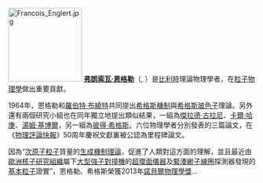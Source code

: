 [[File:Francois_Englert.jpg|150px]]
'''[[弗朗索瓦·恩格勒|弗朗索瓦·恩格勒]]'''（{{lang-fr|François Englert}}, {{bd|1932年|11月06日|catIdx=E}}）是[[比利時|比利時]]理論物理學者，在[[粒子物理學|粒子物理學]]做出重要貢獻。

1964年，恩格勒和[[羅伯特·布繞特|羅伯特·布繞特]]共同提出[[希格斯機制|希格斯機制]]與[[希格斯玻色子|希格斯玻色子]]理論。另外還有兩個研究小組也在同年獨立地提出類似結果，一組為[[傑拉德·古拉尼|傑拉德·古拉尼]]、[[卡爾·哈庚|卡爾·哈庚]]、[[湯姆·基博爾|湯姆·基博爾]]，另一組為[[彼得·希格斯|彼得·希格斯]]。六位物理學者分別發表的三篇論文，在《[[物理評論快報|物理評論快報]]》50周年慶祝文獻裏被公認為里程碑論文。

因為“[[次原子粒子|次原子粒子]]質量的[[希格斯機制|生成機制理論]]，促進了人類對這方面的理解，並且最近由[[歐洲核子研究組織|歐洲核子研究組織]]屬下[[大型強子對撞機|大型強子對撞機]]的[[超環面儀器|超環面儀器]]及[[緊湊緲子線圈|緊湊緲子線圈]]探測器發現的[[基本粒子|基本粒子]]證實”，恩格勒、希格斯榮獲2013年[[諾貝爾物理學獎|諾貝爾物理學獎]]...